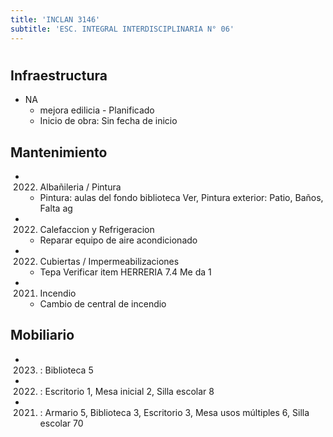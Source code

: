 ```yaml
---
title: 'INCLAN 3146'
subtitle: 'ESC. INTEGRAL INTERDISCIPLINARIA N° 06'
---
```


#
## Infraestructura

* NA 
    + mejora edilicia - Planificado 
    + Inicio de obra: Sin fecha de inicio 






## Mantenimiento

*  (2022) Albañileria / Pintura 
    + Pintura: aulas del fondo biblioteca Ver, Pintura exterior: Patio, Baños, Falta ag

*  (2022) Calefaccion y Refrigeracion 
    + Reparar equipo de aire acondicionado

*  (2022) Cubiertas / Impermeabilizaciones 
    + Tepa Verificar item HERRERIA 7.4 Me da 1

*  (2021) Incendio 
    + Cambio de central de incendio





## Mobiliario

*  (2023) : Biblioteca 5 

*  (2022) : Escritorio 1, Mesa inicial 2, Silla escolar 8 

*  (2021) : Armario 5, Biblioteca 3, Escritorio 3, Mesa usos múltiples 6, Silla escolar 70 



